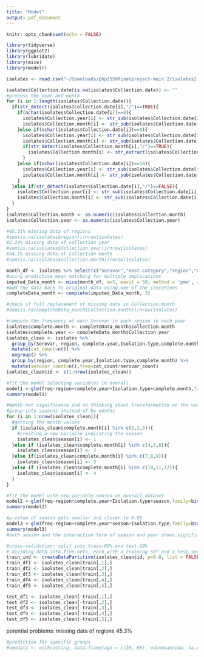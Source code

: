 ```yaml
---
title: "Model"
output: pdf_document
---
```


```r
knitr::opts_chunk$set(echo = FALSE)
```

```r
library(tidyverse)
library(ggplot2)
library(lubridate)
library(mice)
library(modelr)
```

```r
isolates <- read.csv("~/Downloads/php2550finalproject-main 2/isolates2.csv")

isolates$Collection.date[is.na(isolates$Collection.date)] <- ""
#process the year and month
for (i in 1:length(isolates$Collection.date)){
  if(str_detect(isolates$Collection.date[i],"/")==TRUE){
    if(nchar(isolates$Collection.date[i])==8){
      isolates$Collection.year[i] <- str_sub(isolates$Collection.date[i],5,8)
      isolates$Collection.month[i] <- str_sub(isolates$Collection.date[i],1,1)
    }else if(nchar(isolates$Collection.date[i])==9){
      isolates$Collection.year[i] <- str_sub(isolates$Collection.date[i],6,9)
      isolates$Collection.month[i] <- str_sub(isolates$Collection.date[i],1,2)
      if(str_detect(isolates$Collection.month[i],"/")==TRUE){
        isolates$Collection.month[i] <- str_extract(isolates$Collection.month[i],"(\\d)+")
      }
    }else if(nchar(isolates$Collection.date[i])==10){
      isolates$Collection.year[i] <- str_sub(isolates$Collection.date[i],7,10)
      isolates$Collection.month[i] <- str_sub(isolates$Collection.date[i],1,2)
    }
  }else if(str_detect(isolates$Collection.date[i],"/")==FALSE){
    isolates$Collection.year[i] <- str_sub(isolates$Collection.date[i],1,4)
    isolates$Collection.month[i] <- str_sub(isolates$Collection.date[i],6,7)
  }
}
isolates$Collection.month <- as.numeric(isolates$Collection.month)
isolates$Collection.year <- as.numeric(isolates$Collection.year)

```


```r
#45.31% missing data of regions
#sum(is.na(isolates$region))/nrow(isolates)
#2.24% missing data of collection year
#sum(is.na(isolates$Collection.year))/nrow(isolates)
#54.1% missing data of collection month
#sum(is.na(isolates$Collection.month))/nrow(isolates)

month_df <- isolates %>% select(c("Serovar","Host.category","region","Collection.year","Collection.month"))%>% group_by(Serovar,Host.category,Collection.year)
#using predictive mean matching for multiple implications
imputed_Data_month <- mice(month_df, m=5, maxit = 50, method = 'pmm', seed = 500)
#Add the data back to original data using one of the iterations
completeData_month <- complete(imputed_Data_month, 3)

#check if full replacement of missing data in Collection.month
#sum(is.na(completeData_month$Collection.month))/nrow(isolates)
```

```r
#compute the frequency of each Serovar in each region in each year
isolates$complete.month <- completeData_month$Collection.month
isolates$complete.year <- completeData_month$Collection.year
isolates_clean <- isolates %>%
  group_by(Serovar, region, complete.year,Isolation.type,complete.month)%>%
  mutate(cat_count=n()) %>%
  ungroup() %>%
  group_by(region, complete.year,Isolation.type,complete.month) %>%
  mutate(serovar_count=n(),freq=cat_count/serovar_count)
isolates_clean$id <- c(1:nrow(isolates_clean))
```

```r
#fit the model selecting variables in overall
model1 <-glm(freq~region+complete.year+Isolation.type+complete.month,family=binomial(),isolates_clean)
summary(model1)

#month not significance and so thinking about transformation on the variable
#group into seasons instead of by months
for (i in 1:nrow(isolates_clean)){
  #getting the month values
  if (isolates_clean$complete.month[i] %in% c(1,2,3)){
    #creating a new variable indicating the season
    isolates_clean$season[i] <- 1
  }else if (isolates_clean$complete.month[i] %in% c(4,5,6)){
    isolates_clean$season[i] <- 2
  }else if(isolates_clean$complete.month[i] %in% c(7,8,9)){
    isolates_clean$season[i] <- 3
  }else if (isolates_clean$complete.month[i] %in% c(10,11,12)){
    isolates_clean$season[i] <- 4
  }
}

#fit the model with new variable season on overall dataset
model2 <-glm(freq~region+complete.year+Isolation.type+season,family=binomial(),isolates_clean)
summary(model2)

#p-value of season gets smaller and closer to 0.05
model3 <-glm(freq~region+complete.year*season+Isolation.type,family=binomial(),isolates_clean)
summary(model3)
#both season and the interaction term of season and year shows significance
```

```r
#cross-validation: split into train-80% and test-20%
# dividing data into five sets, each with a training set and a test set.
train_ind <- createDataPartition(isolates_clean$id, p=0.8, list = FALSE, times = 5)
train_df1 <- isolates_clean[train[,1],]
train_df2 <- isolates_clean[train[,2],]
train_df3 <- isolates_clean[train[,3],]
train_df4 <- isolates_clean[train[,4],]
train_df5 <- isolates_clean[train[,5],]

test_df1 <- isolates_clean[-train[,1],]
test_df2 <- isolates_clean[-train[,2],]
test_df3 <- isolates_clean[-train[,3],]
test_df4 <- isolates_clean[-train[,4],]
test_df5 <- isolates_clean[-train[,5],]
```

potential problems: missing data of regions 45.3%

```r
#prediction for specific groups
#newdata <- with(voting, data.frame(age = c(20, 60), edu=mean(edu, na.rm=TRUE), income=mean(income, na.rm=TRUE)))
```




